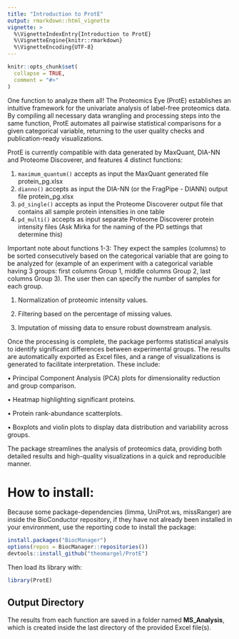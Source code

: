 ```yaml
---
title: "Introduction to ProtE"
output: rmarkdown::html_vignette
vignette: >
  %\VignetteIndexEntry{Introduction to ProtE}
  %\VignetteEngine{knitr::rmarkdown}
  %\VignetteEncoding{UTF-8}
---
```


```r
knitr::opts_chunk$set(
  collapse = TRUE,
  comment = "#>"
)
```

One function to analyze them all! The Proteomics Eye (ProtE) establishes an intuitive framework for the univariate analysis of label-free proteomics data. By compiling all necessary data wrangling and processing steps into the same function, ProtE automates all pairwise statistical comparisons for a given categorical variable, returning to the user quality checks and publication-ready visualizations. 

ProtE is currently compatible with data generated by MaxQuant, DIA-NN and Proteome Discoverer, and features 4 distinct functions:

1.  ```maximum_quantum()``` accepts as input the MaxQuant generated file protein_pg.xlsx
2.  ```dianno()``` accepts as input the DIA-NN (or the FragPipe - DIANN) output file protein_pg.xlsx
3.  ```pd_single()``` accepts as input the Proteome Discoverer output file that contains all sample protein intensities in one table
4.  ```pd_multi()``` accepts as input separate Proteome Discoverer protein intensity files (Ask Mirka for the naming of the PD settings that determine this)

Important note about functions 1-3: They expect the samples (columns) to be sorted consecutively based on the categorical variable that are going to be analyzed for (example of an experiment with a categorical variable having 3 groups: first columns Group 1, middle columns Group 2, last columns Group 3). The user then can specify the number of samples for each group. 



1.	Normalization of proteomic intensity values.

2.	Filtering based on the percentage of missing values.

3.	Imputation of missing data to ensure robust downstream analysis.

Once the processing is complete, the package performs statistical analysis to identify significant differences between experimental groups. The results are automatically exported as Excel files, and a range of visualizations is generated to facilitate interpretation. These include:

•	Principal Component Analysis (PCA) plots for dimensionality reduction and group comparison.

•	Heatmap highlighting significant proteins.

•	Protein rank-abundance scatterplots.

•	Boxplots and violin plots to display data distribution and variability across groups.

The package streamlines the analysis of proteomics data, providing both detailed results and high-quality visualizations in a quick and reproducible manner.

# How to install: 

Because some package-dependencies (limma, UniProt.ws, missRanger) are inside the BioConductor repository, if they have not already been installed in your environment, use the reporting code to install the package:
```r
install.packages("BiocManager")
options(repos = BiocManager::repositories())
devtools::install_github("theomargel/ProtE")
```

Then load its library with:

```r
library(ProtE)
```

## Output Directory

The results from each function are saved in a folder named **MS_Analysis**, which is created inside the last directory of the provided Excel file(s).

